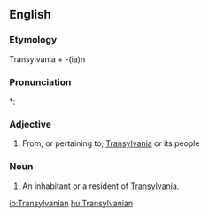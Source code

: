 ==English==

===Etymology===
Transylvania + -(ia)n

===Pronunciation===
*: {{rhymes|eɪniən}}

===Adjective===
{{en-adj|-}}

# From, or pertaining to, [[Transylvania]] or its people

===Noun===
{{en-noun}}

# An inhabitant or a resident of [[Transylvania]].

[[io:Transylvanian]]
[[hu:Transylvanian]]